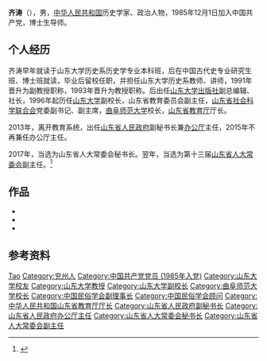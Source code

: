 '''齐涛'''（{{bd|1961年|3月||catIdx=Qi齐}}），男，[[中华人民共和国|中华人民共和国]]历史学家、政治人物，1985年12月1日加入中国共产党，博士生导师。

== 个人经历 ==

齐涛早年就读于山东大学历史系历史学专业本科班，后在中国古代史专业研究生班、博士班就读，毕业后留校任职，并担任山东大学历史系教师、讲师，1991年晋升为副教授职称，1993年晋升为教授职称。后出任[[山东大学出版社|山东大学出版社]]副总编辑、社长，1996年起历任[[山东大学|山东大学]]副校长，山东省教育委员会副主任，[[山东省社会科学联合会|山东省社会科学联合会]]党委副书记、副主席，[[曲阜师范大学|曲阜师范大学]]校长，[[山东省教育厅|山东省教育厅]]厅长。

2013年，离开教育系统，出任[[山东省人民政府|山东省人民政府]]副秘书长兼[[山东省人民政府办公厅|办公厅]]主任，2015年不再兼任办公厅主任。

2017年，当选为山东省人大常委会秘书长。翌年，当选为第十三届[[山东省人大常委会|山东省人大常委会]]副主任。<ref>{{Cite web|title=齐涛辞去山东省人大常委会秘书长职务|url=http://district.ce.cn/newarea/sddy/201902/18/t20190218_31496858.shtml|accessdate=2020-07-03|work=中国经济网}}</ref>

== 作品 ==
*{{cite book|language=zh-cn|title=《魏晋隋唐乡村社会研究》|publisher=[[山東人民出版社|山東人民出版社]]|location=济南市|isbn=9787209017121}}
*{{cite book|language=zh-cn|title=《[[韦庄|韦庄]]诗词笺注》|publisher=[[山东教育出版社|山东教育出版社]]|location=济南市|isbn=9787532834877}}
*{{cite book|language=zh-cn|title=《[[杨炎|杨炎]][[刘晏|刘晏]]评传》|publisher=[[南京大学出版社|南京大学出版社]]|location=南京市|isbn=9787305031717}}

== 参考资料 ==
{{reflist}}

{{山东省领导人}}
{{Navboxes
| title  = 齐涛在[[中国民俗学会|中国民俗学会]]的职务
| list1  =
{{中国民俗学会第四届理事会}}
{{中国民俗学会第五届理事会}}
{{中国民俗学会第六届理事会}}
{{中国民俗学会第七届理事会}}
{{中国民俗学会第八届理事会}}
}}

{{Authority control}}
{{DEFAULTSORT:Qi齐}}
[[Category:齊姓|Tao]]
[[Category:兖州人|Category:兖州人]]
[[Category:中国共产党党员_(1985年入党)|Category:中国共产党党员 (1985年入党)]]
[[Category:山东大学校友|Category:山东大学校友]]
[[Category:山东大学教授|Category:山东大学教授]]
[[Category:山东大学副校长|Category:山东大学副校长]]
[[Category:曲阜师范大学校长|Category:曲阜师范大学校长]]
[[Category:中国民俗学会副理事长|Category:中国民俗学会副理事长]]
[[Category:中国民俗学会顾问|Category:中国民俗学会顾问]]
[[Category:中华人民共和国山东省教育厅厅长|Category:中华人民共和国山东省教育厅厅长]]
[[Category:山东省人民政府副秘书长|Category:山东省人民政府副秘书长]]
[[Category:山东省人民政府办公厅主任|Category:山东省人民政府办公厅主任]]
[[Category:山东省人大常委会秘书长|Category:山东省人大常委会秘书长]]
[[Category:山东省人大常委会副主任|Category:山东省人大常委会副主任]]